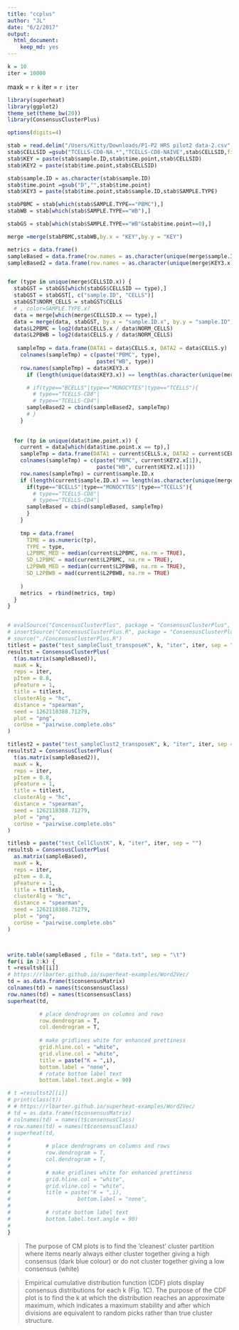 ```yaml
---
title: "ccplus"
author: "JL"
date: "6/2/2017"
output: 
  html_document: 
    keep_md: yes
---
```


```r
k = 10
iter = 10000

```
maxk = `r k`
iter = `r iter`

```r

library(superheat)
library(ggplot2)
theme_set(theme_bw(20))
library(ConsensusClusterPlus)

options(digits=4)

stab = read.delim("/Users/Kitty/Downloads/P1-P2 HRS pilot2 data-2.csv",stringsAsFactors = FALSE,sep = ",") 
stab$CELLSID =gsub("TCELLS-CD8-NA.*","TCELLS-CD8-NAIVE",stab$CELLSID,fixed = FALSE)
stab$KEY = paste(stab$sample.ID,stab$time.point,stab$CELLSID)
stab$KEY2 = paste(stab$time.point,stab$CELLSID)

stab$sample.ID = as.character(stab$sample.ID)
stab$time.point =gsub("D","",stab$time.point)
stab$KEY3 = paste(stab$time.point,stab$sample.ID,stab$SAMPLE.TYPE)

stabPBMC = stab[which(stab$SAMPLE.TYPE=="PBMC"),]
stabWB = stab[which(stab$SAMPLE.TYPE=="WB"),]

stabGS = stab[which(stab$SAMPLE.TYPE=="WB"&stab$time.point==0),]

merge =merge(stabPBMC,stabWB,by.x = "KEY",by.y = "KEY")

metrics = data.frame()
sampleBased = data.frame(row.names = as.character(unique(merge$sample.ID.x)))
sampleBased2 = data.frame(row.names = as.character(unique(merge$KEY3.x)))


for (type in unique(merge$CELLSID.x)) {
  stabGST = stabGS[which(stabGS$CELLSID == type),]
  stabGST = stabGST[, c("sample.ID", "CELLS")]
  stabGST$NORM_CELLS = stabGST$CELLS
  # , color=SAMPLE.TYPE.x?
  data = merge[which(merge$CELLSID.x == type),]
  data = merge(data, stabGST, by.x = "sample.ID.x", by.y = "sample.ID")
  data$L2PBMC = log2(data$CELLS.x / data$NORM_CELLS)
  data$L2PBWB = log2(data$CELLS.y / data$NORM_CELLS)
  
   sampleTmp = data.frame(DATA1 = data$CELLS.x, DATA2 = data$CELLS.y)
    colnames(sampleTmp) = c(paste("PBMC", type),
                            paste("WB", type))
    row.names(sampleTmp) = data$KEY3.x
      if (length(unique(data$KEY3.x)) == length(as.character(unique(merge$KEY3.x)))) {

      # if(type=="BCELLS"|type=="MONOCYTES"|type=="TCELLS"){
        # type=="TCELLS-CD8"|
        # type=="TCELLS-CD4"|
      sampleBased2 = cbind(sampleBased2, sampleTmp)
      # }
    }
    
  
  for (tp in unique(data$time.point.x)) {
    current = data[which(data$time.point.x == tp),]
    sampleTmp = data.frame(DATA1 = current$CELLS.x, DATA2 = current$CELLS.y)
    colnames(sampleTmp) = c(paste("PBMC", current$KEY2.x[1]),
                            paste("WB", current$KEY2.x[1]))
    row.names(sampleTmp) = current$sample.ID.x
    if (length(current$sample.ID.x) == length(as.character(unique(merge$sample.ID.x)))) {
      if(type=="BCELLS"|type=="MONOCYTES"|type=="TCELLS"){
        # type=="TCELLS-CD8"|
        # type=="TCELLS-CD4"|
      sampleBased = cbind(sampleBased, sampleTmp)
      }
    }
    
    tmp = data.frame(
      TIME = as.numeric(tp),
      TYPE = type,
      L2PBMC_MED = median(current$L2PBMC, na.rm = TRUE),
      SD_L2PBMC = mad(current$L2PBMC, na.rm = TRUE),
      L2PBWB_MED = median(current$L2PBWB, na.rm = TRUE),
      SD_L2PBWB = mad(current$L2PBWB, na.rm = TRUE)
      
    )
    metrics  = rbind(metrics, tmp)
  }
}


# evalSource("ConcensusClusterPlus", package = "ConsensusClusterPlus", lock = TRUE, cache = FALSE)
# insertSource("ConcensusClusterPlus.R", package = "ConsensusClusterPlus" )
# source("./ConcensusClusterPlus.R")
titlest = paste("test_sampleClust_transposeK", k, "iter", iter, sep = "")
resultst = ConsensusClusterPlus(
  t(as.matrix(sampleBased)),
  maxK = k,
  reps = iter,
  pItem = 0.8,
  pFeature = 1,
  title = titlest,
  clusterAlg = "hc",
  distance = "spearman",
  seed = 1262118388.71279,
  plot = "png",
  corUse = "pairwise.complete.obs"
)

titlest2 = paste("test_sampleClust2_transposeK", k, "iter", iter, sep = "")
resultst2 = ConsensusClusterPlus(
  t(as.matrix(sampleBased2)),
  maxK = k,
  reps = iter,
  pItem = 0.8,
  pFeature = 1,
  title = titlest,
  clusterAlg = "hc",
  distance = "spearman",
  seed = 1262118388.71279,
  plot = "png",
  corUse = "pairwise.complete.obs"
)

titlesb = paste("test_CellClustK", k, "iter", iter, sep = "")
resultsb = ConsensusClusterPlus(
  as.matrix(sampleBased),
  maxK = k,
  reps = iter,
  pItem = 0.8,
  pFeature = 1,
  title = titlesb,
  clusterAlg = "hc",
  distance = "spearman",
  seed = 1262118388.71279,
  plot = "png",
  corUse = "pairwise.complete.obs"
)



write.table(sampleBased , file = "data.txt", sep = "\t")
for(i in 2:k) {
t =resultsb[[i]]
# https://rlbarter.github.io/superheat-examples/Word2Vec/
td = as.data.frame(t$consensusMatrix)
colnames(td) = names(t$consensusClass)
row.names(td) = names(t$consensusClass)
superheat(td, 

          # place dendrograms on columns and rows 
          row.dendrogram = T, 
          col.dendrogram = T,
          
          # make gridlines white for enhanced prettiness
          grid.hline.col = "white",
          grid.vline.col = "white",
          title = paste("K = ",i),
          bottom.label = "none",
          # rotate bottom label text
          bottom.label.text.angle = 90)

# t =resultst2[[i]]
# print(class(t))
# # https://rlbarter.github.io/superheat-examples/Word2Vec/
# td = as.data.frame(t$consensusMatrix)
# colnames(td) = names(t$consensusClass)
# row.names(td) = names(t$consensusClass)
# superheat(td,
# 
#           # place dendrograms on columns and rows
#           row.dendrogram = T,
#           col.dendrogram = T,
# 
#           # make gridlines white for enhanced prettiness
#           grid.hline.col = "white",
#           grid.vline.col = "white",
#           title = paste("K = ",i),
#                     bottom.label = "none",
# 
#           # rotate bottom label text
#           bottom.label.text.angle = 90)
#
}


```


>  The purpose of CM plots is to find the ‘cleanest’ cluster partition where items nearly always either cluster together giving a high consensus (dark blue colour) or do not cluster together giving a low consensus (white)

> Empirical cumulative distribution function (CDF) plots display consensus distributions for each k (Fig. 1C). The purpose of the CDF plot is to find the k at which the distribution reaches an approximate maximum, which indicates a maximum stability and after which divisions are equivalent to random picks rather than true cluster structure.



